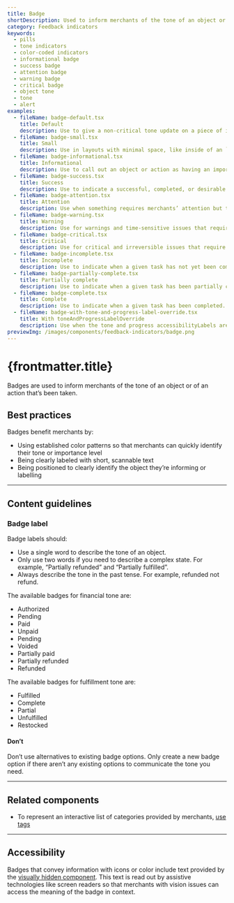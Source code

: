 ```yaml
---
title: Badge
shortDescription: Used to inform merchants of the tone of an object or an action taken.
category: Feedback indicators
keywords:
  - pills
  - tone indicators
  - color-coded indicators
  - informational badge
  - success badge
  - attention badge
  - warning badge
  - critical badge
  - object tone
  - tone
  - alert
examples:
  - fileName: badge-default.tsx
    title: Default
    description: Use to give a non-critical tone update on a piece of information or action.
  - fileName: badge-small.tsx
    title: Small
    description: Use in layouts with minimal space, like inside of an `IndexTable` cell.
  - fileName: badge-informational.tsx
    title: Informational
    description: Use to call out an object or action as having an important attribute. For example, marking an option as “Recommended” or marking a theme as “Published”.
  - fileName: badge-success.tsx
    title: Success
    description: Use to indicate a successful, completed, or desirable state when it’s important to provide positive reinforcement to merchants. For example, when merchants successfully dispute a chargeback, a success badge shows that says “Funds recovered”.
  - fileName: badge-attention.tsx
    title: Attention
    description: Use when something requires merchants’ attention but the issue isn’t critical. For example, this badge would show next to an order that needs to be reviewed by merchants.
  - fileName: badge-warning.tsx
    title: Warning
    description: Use for warnings and time-sensitive issues that require merchants’ attention and potential action. Warning events are often reversible. Keep in mind that seeing this badge can feel stressful for merchants so it should only be used when absolutely necessary.
  - fileName: badge-critical.tsx
    title: Critical
    description: Use for critical and irreversible issues that require merchants’ attention and potential action. Keep in mind that seeing this badge can feel stressful for merchants so it should only be used when absolutely necessary.
  - fileName: badge-incomplete.tsx
    title: Incomplete
    description: Use to indicate when a given task has not yet been completed. For example, when merchants haven’t fulfilled an order.
  - fileName: badge-partially-complete.tsx
    title: Partially complete
    description: Use to indicate when a given task has been partially completed. For example, when merchants have partially fulfilled an order.
  - fileName: badge-complete.tsx
    title: Complete
    description: Use to indicate when a given task has been completed. For example, when merchants have fulfilled an order.
  - fileName: badge-with-tone-and-progress-label-override.tsx
    title: With toneAndProgressLabelOverride
    description: Use when the tone and progress accessibilityLabels are not appropriate to a given context.
previewImg: /images/components/feedback-indicators/badge.png
---
```


# {frontmatter.title}

<Lede>

Badges are used to inform merchants of the tone of an object or of an action that’s been taken.

</Lede>

<Examples />

<Props componentName={frontmatter.title} />

## Best practices

Badges benefit merchants by:

- Using established color patterns so that merchants can quickly identify their tone or importance level
- Being clearly labeled with short, scannable text
- Being positioned to clearly identify the object they’re informing or labelling

---

## Content guidelines

### Badge label

Badge labels should:

- Use a single word to describe the tone of an object.
- Only use two words if you need to describe a complex state. For example, “Partially refunded” and “Partially fulfilled”.
- Always describe the tone in the past tense. For example, refunded not refund.

The available badges for financial tone are:

- Authorized
- Pending
- Paid
- Unpaid
- Pending
- Voided
- Partially paid
- Partially refunded
- Refunded

The available badges for fulfillment tone are:

- Fulfilled
- Complete
- Partial
- Unfulfilled
- Restocked

<DoDont>

#### Don’t

Don’t use alternatives to existing badge options. Only create a new badge option if there aren’t any existing options to communicate the tone you need.

</DoDont>

---

## Related components

- To represent an interactive list of categories provided by merchants, [use tags](/components/tag)

---

## Accessibility

Badges that convey information with icons or color include text provided by the [visually hidden component](/components/deprecated/visually-hidden). This text is read out by assistive technologies like screen readers so that merchants with vision issues can access the meaning of the badge in context.
